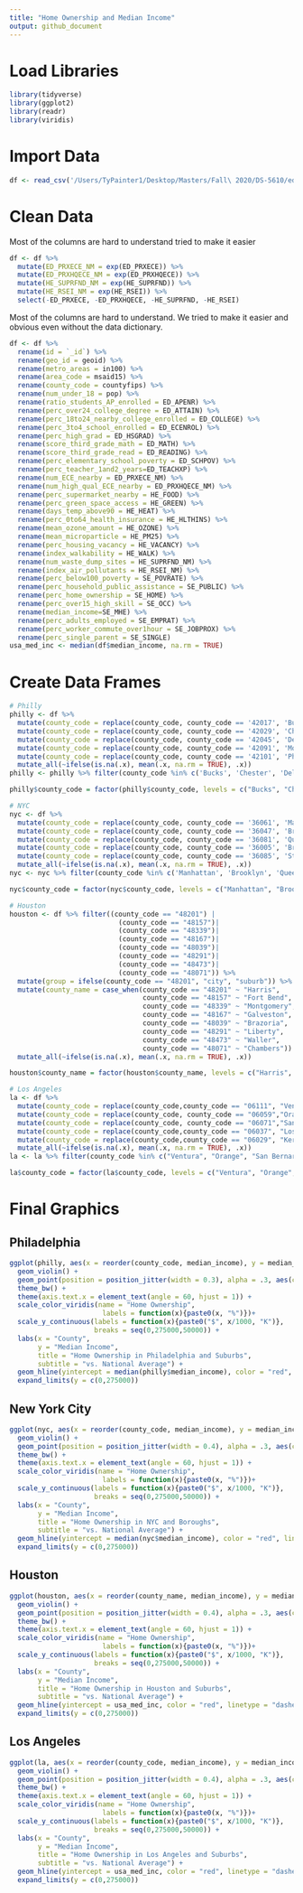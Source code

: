 ```yaml
---
title: "Home Ownership and Median Income"
output: github_document
---
```


# Load Libraries
```r
library(tidyverse)
library(ggplot2)
library(readr)
library(viridis)
```

# Import Data

```r
df <- read_csv('/Users/TyPainter1/Desktop/Masters/Fall\ 2020/DS-5610/eda20-team5-project/Data\ Basics/data.csv') 
```

# Clean Data

Most of the columns are hard to understand tried to make it easier
```r
df <- df %>% 
  mutate(ED_PRXECE_NM = exp(ED_PRXECE)) %>%
  mutate(ED_PRXHQECE_NM = exp(ED_PRXHQECE)) %>%
  mutate(HE_SUPRFND_NM = exp(HE_SUPRFND)) %>%
  mutate(HE_RSEI_NM = exp(HE_RSEI)) %>%
  select(-ED_PRXECE, -ED_PRXHQECE, -HE_SUPRFND, -HE_RSEI)
```

Most of the columns are hard to understand. We tried to make it easier and obvious even without the data dictionary.

```r
df <- df %>% 
  rename(id = `_id`) %>% 
  rename(geo_id = geoid) %>% 
  rename(metro_areas = in100) %>%
  rename(area_code = msaid15) %>% 
  rename(county_code = countyfips) %>%
  rename(num_under_18 = pop) %>% 
  rename(ratio_students_AP_enrolled = ED_APENR) %>%
  rename(perc_over24_college_degree = ED_ATTAIN) %>%
  rename(perc_18to24_nearby_college_enrolled = ED_COLLEGE) %>%
  rename(perc_3to4_school_enrolled = ED_ECENROL) %>%
  rename(perc_high_grad = ED_HSGRAD) %>%
  rename(score_third_grade_math = ED_MATH) %>%
  rename(score_third_grade_read = ED_READING) %>%
  rename(perc_elementary_school_poverty = ED_SCHPOV) %>% 
  rename(perc_teacher_1and2_years=ED_TEACHXP) %>% 
  rename(num_ECE_nearby = ED_PRXECE_NM) %>% 
  rename(num_high_qual_ECE_nearby = ED_PRXHQECE_NM) %>% 
  rename(perc_supermarket_nearby = HE_FOOD) %>% 
  rename(perc_green_space_access = HE_GREEN) %>%
  rename(days_temp_above90 = HE_HEAT) %>%
  rename(perc_0to64_health_insurance = HE_HLTHINS) %>%
  rename(mean_ozone_amount = HE_OZONE) %>%
  rename(mean_microparticle = HE_PM25) %>%
  rename(perc_housing_vacancy = HE_VACANCY) %>%
  rename(index_walkability = HE_WALK) %>% 
  rename(num_waste_dump_sites = HE_SUPRFND_NM) %>%
  rename(index_air_pollutants = HE_RSEI_NM) %>%
  rename(perc_below100_poverty = SE_POVRATE) %>%
  rename(perc_household_public_assistance = SE_PUBLIC) %>%
  rename(perc_home_ownership = SE_HOME) %>%
  rename(perc_over15_high_skill = SE_OCC) %>%
  rename(median_income=SE_MHE) %>%
  rename(perc_adults_employed = SE_EMPRAT) %>%
  rename(perc_worker_commute_over1hour = SE_JOBPROX) %>%
  rename(perc_single_parent = SE_SINGLE) 
usa_med_inc <- median(df$median_income, na.rm = TRUE)
```

# Create Data Frames 

```r
# Philly
philly <- df %>% 
  mutate(county_code = replace(county_code, county_code == '42017', 'Bucks')) %>%
  mutate(county_code = replace(county_code, county_code == '42029', 'Chester')) %>%
  mutate(county_code = replace(county_code, county_code == '42045', 'Delaware')) %>%
  mutate(county_code = replace(county_code, county_code == '42091', 'Montgomery')) %>%
  mutate(county_code = replace(county_code, county_code == '42101', 'Philadelphia')) %>% 
  mutate_all(~ifelse(is.na(.x), mean(.x, na.rm = TRUE), .x))
philly <- philly %>% filter(county_code %in% c('Bucks', 'Chester', 'Delaware', 'Montgomery', 'Philadelphia'))

philly$county_code = factor(philly$county_code, levels = c("Bucks", "Chester", "Delaware", "Montgomery", "Philadelphia"))

# NYC
nyc <- df %>%
  mutate(county_code = replace(county_code, county_code == '36061', 'Manhattan')) %>% 
  mutate(county_code = replace(county_code, county_code == '36047', 'Brooklyn')) %>%
  mutate(county_code = replace(county_code, county_code == '36081', 'Queens')) %>%
  mutate(county_code = replace(county_code, county_code == '36005', 'Bronx')) %>%
  mutate(county_code = replace(county_code, county_code == '36085', 'Staten Island'))%>%
  mutate_all(~ifelse(is.na(.x), mean(.x, na.rm = TRUE), .x))
nyc <- nyc %>% filter(county_code %in% c('Manhattan', 'Brooklyn', 'Queens', 'Bronx', 'Staten Island'))

nyc$county_code = factor(nyc$county_code, levels = c("Manhattan", "Brooklyn", "Queens", "Bronx", "Staten Island"))

# Houston
houston <- df %>% filter((county_code == "48201") | 
                           (county_code == "48157")| 
                           (county_code == "48339")|
                           (county_code == "48167")|
                           (county_code == "48039")|
                           (county_code == "48291")|
                           (county_code == "48473")|
                           (county_code == "48071")) %>% 
  mutate(group = ifelse(county_code == "48201", "city", "suburb")) %>%
  mutate(county_name = case_when(county_code == "48201" ~ "Harris", 
                                 county_code == "48157" ~ "Fort Bend", 
                                 county_code == "48339" ~ "Montgomery", 
                                 county_code == "48167" ~ "Galveston", 
                                 county_code == "48039" ~ "Brazoria", 
                                 county_code == "48291" ~ "Liberty", 
                                 county_code == "48473" ~ "Waller", 
                                 county_code == "48071" ~ "Chambers")) %>% 
  mutate_all(~ifelse(is.na(.x), mean(.x, na.rm = TRUE), .x))

houston$county_name = factor(houston$county_name, levels = c("Harris", "Fort Bend", "Galveston", "Montgomery", "Brazoria", "Chambers", "Waller", "Liberty"))

# Los Angeles
la <- df %>%
  mutate(county_code = replace(county_code,county_code == "06111", "Ventura")) %>%
  mutate(county_code = replace(county_code, county_code == "06059","Orange"))%>%
  mutate(county_code = replace(county_code, county_code == "06071","San Bernardino"))%>%
  mutate(county_code = replace(county_code,county_code == "06037", "Los Angeles"))%>%
  mutate(county_code = replace(county_code,county_code == "06029", "Kern"))%>%
  mutate_all(~ifelse(is.na(.x), mean(.x, na.rm = TRUE), .x))
la <- la %>% filter(county_code %in% c("Ventura", "Orange", "San Bernardino", "Los Angeles", "Kern"))

la$county_code = factor(la$county_code, levels = c("Ventura", "Orange", "San Bernardino", "Los Angeles", "Kern"))
```

# Final Graphics 
## Philadelphia
```r
ggplot(philly, aes(x = reorder(county_code, median_income), y = median_income)) +
  geom_violin() +
  geom_point(position = position_jitter(width = 0.3), alpha = .3, aes(color = perc_home_ownership)) +
  theme_bw() +
  theme(axis.text.x = element_text(angle = 60, hjust = 1)) +
  scale_color_viridis(name = "Home Ownership",
                       labels = function(x){paste0(x, "%")})+
  scale_y_continuous(labels = function(x){paste0("$", x/1000, "K")},
                     breaks = seq(0,275000,50000)) +
  labs(x = "County",
       y = "Median Income",
       title = "Home Ownership in Philadelphia and Suburbs",
       subtitle = "vs. National Average") +
  geom_hline(yintercept = median(philly$median_income), color = "red", linetype = "dashed") +
  expand_limits(y = c(0,275000))
```

## New York City
```r
ggplot(nyc, aes(x = reorder(county_code, median_income), y = median_income)) +
  geom_violin() +
  geom_point(position = position_jitter(width = 0.4), alpha = .3, aes(color = perc_home_ownership)) +
  theme_bw() +
  theme(axis.text.x = element_text(angle = 60, hjust = 1)) +
  scale_color_viridis(name = "Home Ownership",
                       labels = function(x){paste0(x, "%")})+
  scale_y_continuous(labels = function(x){paste0("$", x/1000, "K")}, 
                     breaks = seq(0,275000,50000)) +
  labs(x = "County",
       y = "Median Income",
       title = "Home Ownership in NYC and Boroughs",
       subtitle = "vs. National Average") +
  geom_hline(yintercept = median(nyc$median_income), color = "red", linetype = "dashed") +
  expand_limits(y = c(0,275000))
```

## Houston
```r
ggplot(houston, aes(x = reorder(county_name, median_income), y = median_income)) +
  geom_violin() +
  geom_point(position = position_jitter(width = 0.4), alpha = .3, aes(color = perc_home_ownership)) +
  theme_bw() +
  theme(axis.text.x = element_text(angle = 60, hjust = 1)) +
  scale_color_viridis(name = "Home Ownership",
                       labels = function(x){paste0(x, "%")})+
  scale_y_continuous(labels = function(x){paste0("$", x/1000, "K")}, 
                     breaks = seq(0,275000,50000)) +
  labs(x = "County",
       y = "Median Income",
       title = "Home Ownership in Houston and Suburbs",
       subtitle = "vs. National Average") +
  geom_hline(yintercept = usa_med_inc, color = "red", linetype = "dashed") +
  expand_limits(y = c(0,275000))
```

## Los Angeles
```r
ggplot(la, aes(x = reorder(county_code, median_income), y = median_income)) +
  geom_violin() +
  geom_point(position = position_jitter(width = 0.4), alpha = .3, aes(color = perc_home_ownership)) +
  theme_bw() +
  theme(axis.text.x = element_text(angle = 60, hjust = 1)) +
  scale_color_viridis(name = "Home Ownership",
                       labels = function(x){paste0(x, "%")})+
  scale_y_continuous(labels = function(x){paste0("$", x/1000, "K")}, 
                     breaks = seq(0,275000,50000)) +
  labs(x = "County",
       y = "Median Income",
       title = "Home Ownership in Los Angeles and Suburbs",
       subtitle = "vs. National Average") +
  geom_hline(yintercept = usa_med_inc, color = "red", linetype = "dashed") +
  expand_limits(y = c(0,275000))
```